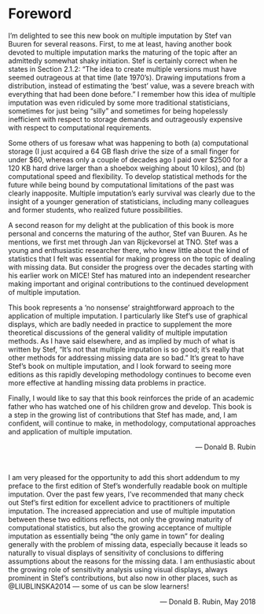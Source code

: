 # Foreword {-}

  I’m delighted to see this new book on multiple imputation by Stef van
  Buuren for several reasons. First, to me at least, having another book
  devoted to multiple imputation marks the maturing of the topic after an
  admittedly somewhat shaky initiation. Stef is certainly correct when he
  states in Section 2.1.2: “The idea to create multiple versions must have
  seemed outrageous at that time (late 1970’s). Drawing imputations from
  a distribution, instead of estimating the ‘best’ value, was a severe
  breach with everything that had been done before.” I remember how this
  idea of multiple imputation was even ridiculed by some more traditional
  statisticians, sometimes for just being “silly” and sometimes for being
  hopelessly inefficient with respect to storage demands and outrageously
  expensive with respect to computational requirements.

  Some others of us foresaw what was happening to both (a) computational
  storage (I just acquired a 64 GB flash drive the size of a small finger
  for under \$60, whereas only a couple of decades ago I paid over \$2500
  for a 120 KB hard drive larger than a shoebox weighing about 10 kilos),
  and (b) computational speed and flexibility. To develop statistical
  methods for the future while being bound by computational limitations of
  the past was clearly inapposite. Multiple imputation’s early survival
  was clearly due to the insight of a younger generation of statisticians,
  including many colleagues and former students, who realized future
  possibilities.

  A second reason for my delight at the publication of this book is more
  personal and concerns the maturing of the author, Stef van Buuren. As he
  mentions, we first met through Jan van Rijckevorsel at TNO. Stef was a
  young and enthusiastic researcher there, who knew little about the kind
  of statistics that I felt was essential for making progress on the topic
  of dealing with missing data. But consider the progress over the decades
  starting with his earlier work on MICE! Stef has matured into an
  independent researcher making important and original contributions to
  the continued development of multiple imputation.

  This book represents a ‘no nonsense’ straightforward approach to the
  application of multiple imputation. I particularly like Stef’s use of
  graphical displays, which are badly needed in practice to supplement the
  more theoretical discussions of the general validity of multiple
  imputation methods. As I have said elsewhere, and as implied by much of
  what is written by Stef, “It’s not that multiple imputation is so good;
  it’s really that other methods for addressing missing data are so bad.”
  It’s great to have Stef’s book on multiple imputation, and I look
  forward to seeing more editions as this rapidly developing methodology
  continues to become even more effective at handling missing data
  problems in practice.

  Finally, I would like to say that this book reinforces the pride of an
  academic father who has watched one of his children grow and develop.
  This book is a step in the growing list of contributions that Stef has
  made, and, I am confident, will continue to make, in methodology,
  computational approaches and application of multiple imputation.
  
  <div style="text-align: right"> --- Donald B. Rubin </div>
  \ 
  \ 
  \ 

  I am very pleased for the opportunity to add this short addendum to my
  preface to the first edition of Stef’s wonderfully readable book on
  multiple imputation. Over the past few years, I’ve recommended that many
  check out Stef’s first edition for excellent advice to practitioners of
  multiple imputation. The increased appreciation and use of multiple
  imputation between these two editions reflects, not only the growing
  maturity of computational statistics, but also the growing acceptance of
  multiple imputation as essentially being “the only game in town” for
  dealing generally with the problem of missing data, especially because
  it leads so naturally to visual displays of sensitivity of conclusions
  to differing assumptions about the reasons for the missing data. I am
  enthusiastic about the growing role of sensitivity analysis using visual
  displays, always prominent in Stef’s contributions, but also now in
  other places, such as @LIUBLINSKA2014 — some of us can be slow learners!

  <div style="text-align: right"> --- Donald B. Rubin, May 2018 </div>
